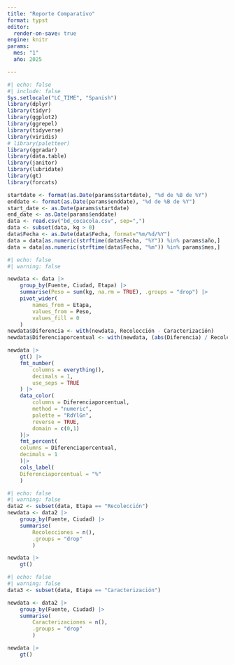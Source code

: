 ```yaml
---
title: "Reporte Comparativo"
format: typst
editor: 
  render-on-save: true  
engine: knitr
params:
  mes: "1"
  año: 2025

---
```


```r
#| echo: false
#| include: false
Sys.setlocale("LC_TIME", "Spanish")
library(dplyr)
library(tidyr)
library(ggplot2)
library(ggrepel)
library(tidyverse)
library(viridis)
# library(paletteer)
library(ggradar)
library(data.table)
library(janitor)
library(lubridate)
library(gt)
library(forcats)

startdate <- format(as.Date(params$startdate), "%d de %B de %Y")
enddate <- format(as.Date(params$enddate), "%d de %B de %Y")
start_date <- as.Date(params$startdate)
end_date <- as.Date(params$enddate)
data <- read.csv("bd_cocacola.csv", sep=",")
data <- subset(data, kg > 0)
data$Fecha <- as.Date(data$Fecha, format="%m/%d/%Y")
data = data[as.numeric(strftime(data$Fecha, "%Y")) %in% params$año,]
data = data[as.numeric(strftime(data$Fecha, "%m")) %in% params$mes,]

```

```r
#| echo: false
#| warning: false

newdata <- data |>
    group_by(Fuente, Ciudad, Etapa) |>
    summarise(Peso = sum(kg, na.rm = TRUE), .groups = "drop") |>
    pivot_wider(
        names_from = Etapa,
        values_from = Peso,
        values_fill = 0
    )
newdata$Diferencia <- with(newdata, Recolección - Caracterización)
newdata$Diferenciaporcentual <- with(newdata, (abs(Diferencia) / Recolección))

newdata |>
    gt() |>
    fmt_number(
        columns = everything(),
        decimals = 1,
        use_seps = TRUE
    ) |>
    data_color(
        columns = Diferenciaporcentual,
        method = "numeric",
        palette = "RdYlGn",
        reverse = TRUE,
        domain = c(0,1)
    )|>
    fmt_percent(
    columns = Diferenciaporcentual,
    decimals = 1
    )|>
    cols_label(
    Diferenciaporcentual = "%"
    )
```

```r
#| echo: false
#| warning: false
data2 <- subset(data, Etapa == "Recolección")
newdata <- data2 |>
    group_by(Fuente, Ciudad) |>
    summarise(
        Recolecciones = n(), 
        .groups = "drop"
        )

newdata |>
    gt()
```

```r
#| echo: false
#| warning: false
data3 <- subset(data, Etapa == "Caracterización")

newdata <- data2 |>
    group_by(Fuente, Ciudad) |>
    summarise(
        Caracterizaciones = n(), 
        .groups = "drop"
        )

newdata |>
    gt()
```